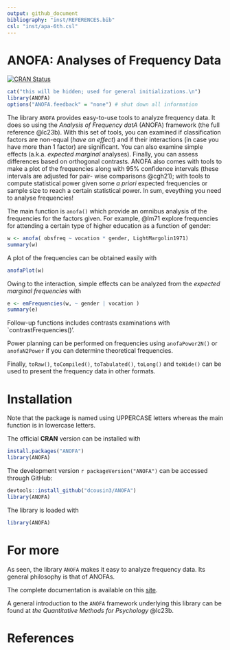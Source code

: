 ```yaml
---
output: github_document
bibliography: "inst/REFERENCES.bib"
csl: "inst/apa-6th.csl"
---
```


# ANOFA: Analyses of Frequency Data

<!-- badges: start -->
[![CRAN Status](https://www.r-pkg.org/badges/version/ANOFA)](https://cran.r-project.org/package=ANOFA)
<!-- badges: end -->

```r
cat("this will be hidden; used for general initializations.\n")
library(ANOFA)
options("ANOFA.feedback" = "none") # shut down all information
```

The library `ANOFA` provides easy-to-use tools to analyze frequency data. 
It does so using the _Analysis of Frequency datA_ (ANOFA) framework 
(the full reference @lc23b). With this set of tools, you can examined
if classification factors are non-equal (_have an effect_) and if their
interactions (in case you have more than 1 factor) are significant. You
can also examine simple effects (a.k.a. _expected marginal_ analyses). 
Finally, you can assess differences based on orthogonal contrasts.
ANOFA also comes with tools to make a plot of the frequencies along
with 95% confidence intervals (these intervals are adjusted for pair-
wise comparisons @cgh21); with tools to compute statistical power given
some _a priori_ expected frequencies or sample size to reach a certain
statistical power. In sum, eveything you need to analyse frequencies!

The main function is `anofa()` which provide an omnibus analysis of the 
frequencies for the factors given. For example, @lm71 explore frequencies
for attending a certain type of higher education as a function of gender:

```r
w <- anofa( obsfreq ~ vocation * gender, LightMargolin1971)
summary(w)
```

A plot of the frequencies can be obtained easily with 

```r
anofaPlot(w) 
```

Owing to the interaction, simple effects can be analyzed from the _expected marginal
frequencies_ with

```r
e <- emFrequencies(w, ~ gender | vocation )
summary(e)
```

Follow-up functions includes contrasts examinations with `contrastFrequencies()'.

Power planning can be performed on frequencies using ``anofaPower2N()`` or
``anofaN2Power`` if you can determine theoretical frequencies.

Finally, `toRaw()`, `toCompiled()`, `toTabulated()`, `toLong()` and `toWide()` 
can be used to present the frequency data in other formats.

# Installation

Note that the package is named using UPPERCASE letters whereas the main function is in lowercase letters.

The official **CRAN** version can be installed with 

```r
install.packages("ANOFA")
library(ANOFA)
```

The development version `r packageVersion("ANOFA")` can be accessed through GitHub:

```r
devtools::install_github("dcousin3/ANOFA")
library(ANOFA)
```

The library is loaded with 

```r
library(ANOFA)
```

# For more

As seen, the library `ANOFA` makes it easy to analyze frequency data.
Its general philosophy is that of ANOFAs.

The complete documentation is available on this 
[site](https://dcousin3.github.io/ANOFA/).

A general introduction to the `ANOFA` framework underlying this 
library can be found at *the Quantitative Methods for Psychology* @lc23b.

# References

\insertAllCited{}
